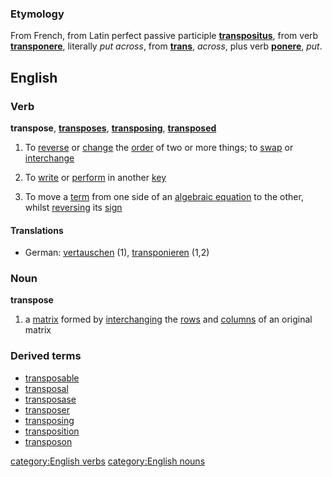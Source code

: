 ===Etymology===
From French, from Latin perfect passive participle '''[[transpositus]]''', from verb '''[[transponere]]''', literally ''put across'', from '''[[trans]]''', ''across'', plus verb '''[[ponere]]''', ''put''.

==English==
===Verb===
'''transpose''', '''[[transposes]]''', '''[[transposing]]''', '''[[transposed]]'''

#To [[reverse]] or [[change]] the [[order]] of two or more things; to [[swap]] or [[interchange]]
#{{music}} To [[write]] or [[perform]] in another [[key]]
#{{mathematics}} To move a [[term]] from one side of an [[algebraic equation]] to the other, whilst [[reversing]] its [[sign]]
====Translations====
*German: [[vertauschen]] (1), [[transponieren]] (1,2)
===Noun===
'''transpose'''
{{wikipedia}}
#{{mathematics}} a [[matrix]] formed by [[interchanging]] the [[row]]s and [[column]]s of an original matrix
===Derived terms===
*[[transposable]]
*[[transposal]]
*[[transposase]]
*[[transposer]]
*[[transposing]]
*[[transposition]]
*[[transposon]]
[[category:English verbs]]
[[category:English nouns]]